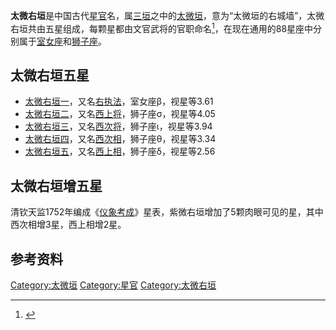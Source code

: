 '''太微右垣'''是中国古代[[星官|星官]]名，属[[三垣|三垣]]之中的[[太微垣|太微垣]]，意为“太微垣的右城墙”，太微右垣共由五星组成，每颗星都由文官武将的官职命名<ref>{{Cite web |url=http://aeea.nmns.edu.tw/2006/0606/ap060619.html |title=太微右垣 |accessdate=2011-02-11 |archive-date=2011-07-16 |archive-url=https://web.archive.org/web/20110716122546/http://aeea.nmns.edu.tw/2006/0606/ap060619.html |dead-url=no }}</ref>，在现在通用的88星座中分别属于[[室女座|室女座]]和[[狮子座|狮子座]]。

==太微右垣五星==
* [[太微右垣一|太微右垣一]]，又名[[右执法|右执法]]，室女座β，视星等3.61
* [[太微右垣二|太微右垣二]]，又名[[西上将|西上将]]，狮子座σ，视星等4.05
* [[太微右垣三|太微右垣三]]，又名[[西次将|西次将]]，狮子座ι，视星等3.94 
* [[太微右垣四|太微右垣四]]，又名[[西次相|西次相]]，狮子座θ，视星等3.34
* [[太微右垣五|太微右垣五]]，又名[[西上相|西上相]]，狮子座δ，视星等2.56

==太微右垣增五星==
清钦天监1752年编成《[[仪象考成|仪象考成]]》星表，紫微右垣增加了5颗肉眼可见的星，其中西次相增3星，西上相增2星。

==参考资料==
{{reflist}}

{{三垣}}

[[Category:太微垣|Category:太微垣]]
[[Category:星官|Category:星官]]
[[Category:太微右垣|Category:太微右垣]]